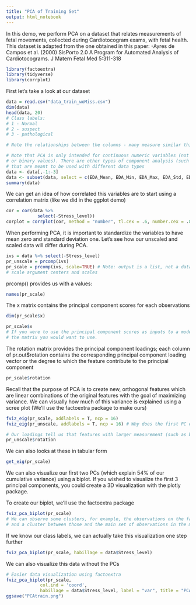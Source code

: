```yaml
---
title: "PCA of Training Set"
output: html_notebook
---
```


In this demo, we perform PCA on a dataset that relates measurements of fetal movements, collected during Cardiotocogram exams, with fetal health. This dataset is adapted from the one obtained in this paper:
  -Ayres de Campos et al. (2000) SisPorto 2.0 A Program for Automated Analysis of Cardiotocograms. J Matern Fetal Med 5:311-318


```r
library(factoextra)
library(tidyverse)
library(corrplot)
```

First let's take a look at our dataset

```r
data = read.csv("data_train_woMiss.csv")
dim(data)
head(data, 20)
# Class labels:
# 1 - Normal
# 2 - suspect
# 3 - pathological

# Note the relationships between the columns - many measure similar things

# Note that PCA is only intended for continuous numeric variables (not factors 
# or binary values). There are other types of component analysis (such as MCA)
# that are meant to be used with different data types
data <- data[,-1:-3]
data <- subset(data, select = c(EDA_Mean, EDA_Min, EDA_Max, EDA_Std, EDA_Kurtosis, EDA_Skew, EDA_Num_Peaks, EDA_Amphitude, EDA_Duration, HR_Mean, HR_Min, HR_Max, HR_Std, HR_RMS, temp_Mean, temp_Min, temp_Max, temp_Std, Stress_level))
summary(data)

```
We can get an idea of how correlated this variables are to start using a correlation matrix (like we did in the ggplot demo)
```r
cor = cor(data %>% 
            select(-Stress_level))
corplot = corrplot(cor, method = "number", tl.cex = .6, number.cex = .8)
```


When performing PCA, it is important to standardize the variables to have mean zero and standard deviation one. Let's see how our unscaled and scaled data will differ during PCA.

```r
ivs = data %>% select(-Stress_level)
pr_unscale = prcomp(ivs)
pr_scale = prcomp(ivs, scale=TRUE) # Note: output is a list, not a dataframe
# scale argument centers and scales
```

prcomp() provides us with a values:
```r
names(pr_scale)
```
The x matrix contains the principal component scores for each observations
```r
dim(pr_scale$x)

pr_scale$x
# If you were to use the principal component scores as inputs to a model, this is
# the matrix you would want to use.
```


The rotation matrix provides the principal component loadings; each column of pr.out$rotation contains the corresponding principal component loading vector or the degree to which the feature contribute to the principal component

```r
pr_scale$rotation
```

Recall that the purpose of PCA is to create new, orthogonal features which are linear combinations of the original features with the goal of maximizing variance. We can visually how much of this variance is explained using a scree plot (We'll use the factoextra package to make ours)
```r
fviz_eig(pr_scale, addlabels = T, ncp = 16)
fviz_eig(pr_unscale, addlabels = T, ncp = 16) # Why does the first PC of our unscaled data describe so much more variance than in the scaled data? Features with larger values appear to contribute more to the variance within the data compared to the smaller valued features when unscaled.

# Our loadings tell us that features with larger measurement (such as baseline.value) scales tend to contribute more to the PCs than features with smaller values ranges
pr_unscale$rotation
```
We can also looks at these in tabular form
```r
get_eig(pr_scale)
```


We can also visualize our first two PCs (which explain 54% of our cumulative variance) using a biplot. If you wished to visualize the first 3 principal components, you could create a 3D visualization with the plotly package.

To create our biplot, we'll use the factoextra package

```r
fviz_pca_biplot(pr_scale)
# We can observe some clusters, for example, the observations on the far left,
# and a cluster between those and the main set of observations in the middle
```
If we know our class labels, we can actually take this visualization one step further 
```r
fviz_pca_biplot(pr_scale, habillage = data$Stress_level)
```
We can also visualize this data without the PCs
```r
# Easier data visualization using factoextra
fviz_pca_biplot(pr_scale,
             col.ind = 'coord',
             habillage = data$Stress_level, label = "var", title = "PCA Biplot of Across Stress Levels") + theme(text=element_text(family="Times New Roman", face="bold", size=20) + theme(legend.position = c(0.8, 0.2)))
ggsave("PCAtrain.png")
```

